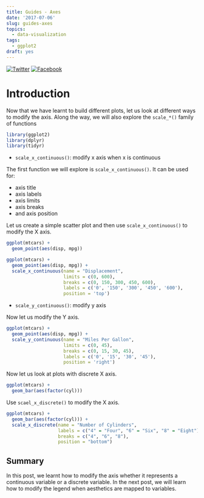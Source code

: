```yaml
---
title: Guides - Axes
date: '2017-07-06'
slug: guides-axes
topics:
  - data-visualization
tags:
  - ggplot2
draft: yes
---
```


[![Twitter](http://i.imgur.com/tXSoThF.png)](https://twitter.com/login?redirect_after_login=%2Fhome%3Fstatus)
[![Facebook](http://i.imgur.com/P3YfQoD.png)](https://www.facebook.com/sharer/sharer.php?u=)

# Introduction

Now that we have learnt to build different plots, let us look at different ways to modify the axis. Along the way, we will also explore the `scale_*()` family of functions 

```r
library(ggplot2)
library(dplyr)
library(tidyr)
```


- `scale_x_continuous()`: modify x axis when x is continuous

The first function we will explore is `scale_x_continuous()`. It can be used for:

- axis title
- axis labels
- axis limits
- axis breaks
- and axis position

Let us create a simple scatter plot and then use `scale_x_continuous()` to modify the X axis.


```r
ggplot(mtcars) +
  geom_point(aes(disp, mpg))
```

```r
ggplot(mtcars) +
  geom_point(aes(disp, mpg)) +
  scale_x_continuous(name = "Displacement",
                     limits = c(0, 600),
                     breaks = c(0, 150, 300, 450, 600),
                     labels = c('0', '150', '300', '450', '600'),
                     position = 'top')
```

- `scale_y_continuous()`: modify y axis

Now let us modify the Y axis.

```r
ggplot(mtcars) +
  geom_point(aes(disp, mpg)) +
  scale_y_continuous(name = "Miles Per Gallon",
                     limits = c(0, 45),
                     breaks = c(0, 15, 30, 45),
                     labels = c('0', '15', '30', '45'),
                     position = 'right')
```


Now let us look at plots with discrete X axis.

```r
ggplot(mtcars) +
  geom_bar(aes(factor(cyl)))
```

Use `scael_x_discrete()` to modify the X axis.

```r
ggplot(mtcars) +
  geom_bar(aes(factor(cyl))) +
  scale_x_discrete(name = "Number of Cylinders",
                   labels = c("4" = "Four", "6" = "Six", "8" = "Eight"),
                   breaks = c("4", "6", "8"),
                   position = "bottom")
```

## Summary

In this post, we learnt how to modify the axis whether it represents a continuous variable or a discrete variable. In the next post, we will learn how to modify the legend when aesthetics are mapped to variables.


